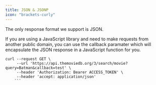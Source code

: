 ```yaml
---
title: JSON & JSONP
icon: "brackets-curly"
---
```

The only response format we support is JSON.

If you are using a JavaScript library and need to make requests from another public domain, 
you can use the callback paramater which will encapsulate the JSON response in a JavaScript function for you.
```shell Example JSONP Request
curl --request GET \
     --url 'https://api.themoviedb.org/3/search/movie?query=Batman&callback=test' \
     --header 'Authorization: Bearer ACCESS_TOKEN' \
     --header 'accept: application/json'
    ```